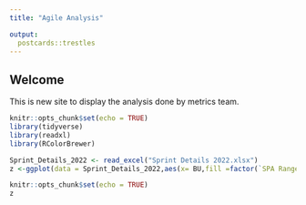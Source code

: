 ```yaml
---
title: "Agile Analysis"

output:
  postcards::trestles
---
```

 
## Welcome

This is new site to display the analysis done by metrics team.


```r
knitr::opts_chunk$set(echo = TRUE)
library(tidyverse)
library(readxl)
library(RColorBrewer)

Sprint_Details_2022 <- read_excel("Sprint Details 2022.xlsx")
z <-ggplot(data = Sprint_Details_2022,aes(x= BU,fill =factor(`SPA Range`,levels = c("%SPA is >100%","%SPA is 100%","%SPA is >=90%, <100%","%SPA is >=70%, <90%","%SPA is <70%")))) +geom_bar(position = "fill") + scale_x_discrete(limits = c("BU1","BU2","BU3","BU4","BU5","BU6")) + theme_classic()+scale_fill_manual(name=NULL,breaks =c("%SPA is >100%","%SPA is 100%","%SPA is >=90%, <100%","%SPA is >=70%, <90%","%SPA is <70%"),values = c(brewer.pal(5,"Dark2"))) + scale_y_continuous(expand = c(0,0))+ylab("% Story Point Accpetance")
```
```r
knitr::opts_chunk$set(echo = TRUE)
z
```